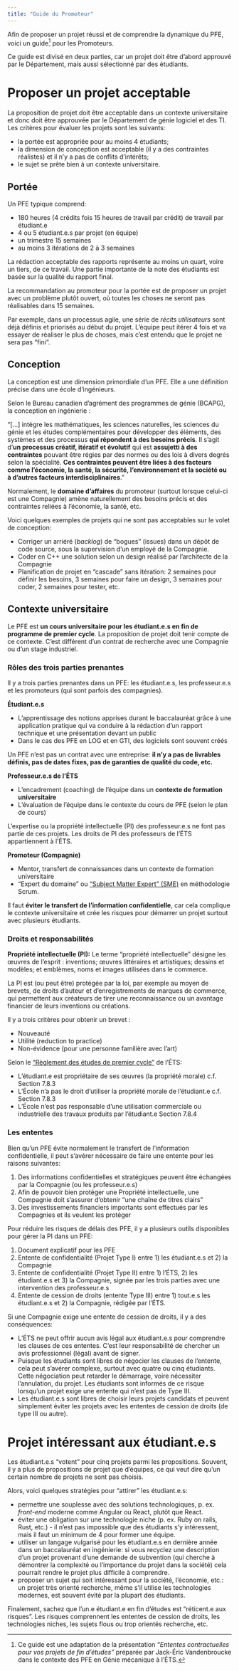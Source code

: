 ```yaml
---
title: "Guide du Promoteur"
---
```


Afin de proposer un projet réussi et de comprendre la dynamique du PFE, voici un guide[^1] pour les Promoteurs.

[^1]: Ce guide est une adaptation de la présentation *"Ententes contractuelles pour vos projets de fin d'études"* préparée par Jack-Éric Vandenbroucke dans le contexte des PFE en Génie mécanique à l'ÉTS.

Ce guide est divisé en deux parties, car un projet doit être d'abord approuvé par le Département, mais aussi sélectionné par des étudiants.

# Proposer un projet acceptable

La proposition de projet doit être acceptable dans un contexte universitaire et donc doit être approuvée par le Département de génie logiciel et des TI. Les critères pour évaluer les projets sont les suivants:

- la portée est appropriée pour au moins 4 étudiants; 
- la dimension de conception est acceptable (il y a des contraintes réalistes) et il n'y a pas de conflits d'intérêts;
- le sujet se prête bien à un contexte universitaire.

## Portée

Un PFE typique comprend:

- 180 heures (4 crédits fois 15 heures de travail par crédit) de travail par étudiant.e
- 4 ou 5 étudiant.e.s par projet (en équipe)
- un trimestre 15 semaines
- au moins 3 itérations de 2 à 3 semaines

::: {.callout-caution appearance="simple"}
La rédaction acceptable des rapports représente au moins un quart, voire un tiers, de ce travail. Une partie importante de la note des étudiants est basée sur la qualité du rapport final.
:::

La recommandation au promoteur pour la portée est de proposer un projet avec un problème plutôt ouvert, où toutes les choses ne seront pas réalisables dans 15 semaines. 

Par exemple, dans un processus agile, une série de *récits utilisateurs* sont déjà définis et priorisés au début du projet. L'équipe peut itérer 4 fois et va essayer de réaliser le plus de choses, mais c'est entendu que le projet ne sera pas "fini".

## Conception

La conception est une dimension primordiale d'un PFE. Elle a une définition précise dans une école d'ingénieurs.

::: {.callout-note appearance="simple"}
Selon le Bureau canadien d'agrément des programmes de génie (BCAPG), la conception en ingénierie :

"[...] intègre les mathématiques, les sciences naturelles, les sciences du génie et les études complémentaires pour développer des éléments, des systèmes et des processus **qui répondent à des besoins précis**. Il s'agit d'**un processus créatif, itératif et évolutif** qui est **assujetti à des contraintes** pouvant être régies par des normes ou des lois à divers degrés selon la spécialité. **Ces contraintes peuvent être liées à des facteurs comme l'économie, la santé, la sécurité, l'environnement et la société ou à d'autres facteurs interdisciplinaires**." 
:::

Normalement, le **domaine d'affaires** du promoteur (surtout lorsque celui-ci est une Compagnie) amène naturellement des besoins précis et des contraintes reliées à l'économie, la santé, etc. 

Voici quelques exemples de projets qui ne sont pas acceptables sur le volet de conception:

- Corriger un arriéré (*backlog*) de "bogues" (issues) dans un dépôt de code source, sous la supervision d'un employé de la Compagnie.
- Coder en C++ une solution selon un design réalisé par l'architecte de la Compagnie
- Planification de projet en "cascade" sans itération: 2 semaines pour définir les besoins, 3 semaines pour faire un design, 3 semaines pour coder, 2 semaines pour tester, etc.

## Contexte universitaire

Le PFE est **un cours universitaire pour les étudiant.e.s en fin de programme de premier cycle**. La proposition de projet doit tenir compte de ce contexte. C'est différent d'un contrat de recherche avec une Compagnie ou d'un stage industriel.

### Rôles des trois parties prenantes

Il y a trois parties prenantes dans un PFE: les étudiant.e.s, les professeur.e.s et les promoteurs (qui sont parfois des compagnies).

**Étudiant.e.s**

- L'apprentissage des notions apprises durant le baccalauréat grâce à une application pratique qui va conduire à la rédaction d'un rapport technique et une présentation devant un public
- Dans le cas des PFE en LOG et en GTI, des logiciels sont souvent créés

::: {.callout-caution appearance="simple"}
Un PFE n'est pas un contrat avec une entreprise: **il n'y a pas de livrables définis, pas de dates fixes, pas de garanties de qualité du code, etc.**
:::

**Professeur.e.s de l'ÉTS**

- L'encadrement (coaching) de l'équipe dans un **contexte de formation universitaire**
- L'évaluation de l'équipe dans le contexte du cours de PFE (selon le plan de cours)

::: {.callout-caution appearance="simple"}
L'expertise ou la propriété intellectuelle (PI) des professeur.e.s ne font pas partie de ces projets.
Les droits de PI des professeurs de l'ÉTS appartiennent à l'ÉTS.
:::

**Promoteur (Compagnie)**

- Mentor, transfert de connaissances dans un contexte de formation universitaire
- "Expert du domaine" ou ["Subject Matter Expert" (SME)](https://scrumdictionary.com/term/subject-matter-expert-sme/) en méthodologie Scrum.

::: {.callout-caution appearance="simple"}
Il faut **éviter le transfert de l'information confidentielle**, car cela complique le contexte universitaire et crée les risques pour démarrer un projet surtout avec plusieurs étudiants.
:::

### Droits et responsabilités

**Propriété intellectuelle (PI):** Le terme "propriété intellectuelle" désigne les œuvres de l'esprit : inventions; œuvres littéraires et artistiques; dessins et modèles; et emblèmes, noms et images utilisées dans le commerce.

La PI est (ou peut être) protégée par la loi, par exemple au moyen de brevets, de droits d'auteur et d'enregistrements de marques de commerce, qui permettent aux créateurs de tirer une reconnaissance ou un avantage financier de leurs inventions ou créations. 

::: {.callout-tip appearance="simple"}
Il y a trois critères pour obtenir un brevet :

- Nouveauté
- Utilité (reduction to practice)
- Non-évidence (pour une personne familière avec l'art)
:::

Selon le ["Règlement des études de premier cycle"](https://www.etsmtl.ca/docs/etudes/premier-cycle/documents/reglements-etudes-1er-cycle) de l'ÉTS:

- L'étudiant.e est propriétaire de ses œuvres (la propriété morale) c.f. Section 7.8.3
- L'École n'a pas le droit d'utiliser la propriété morale de l'étudiant.e c.f. Section 7.8.3
- L'École n'est pas responsable d'une utilisation commerciale ou industrielle des travaux produits par l'étudiant.e  Section 7.8.4

### Les ententes

Bien qu'un PFE évite normalement le transfert de l'information confidentielle, il peut s'avérer nécessaire de faire une entente pour les raisons suivantes:

1. Des informations confidentielles et stratégiques peuvent être échangées par la Compagnie (ou les professeur.e.s)
1. Afin de pouvoir bien protéger une Propriété intellectuelle, une Compagnie doit s'assurer d'obtenir "une chaîne de titres clairs"
1. Des investissements financiers importants sont effectués par les Compagnies et ils veulent les protéger

Pour réduire les risques de délais des PFE, il y a plusieurs outils disponibles pour gérer la PI dans un PFE:

1. Document explicatif pour les PFE
2. Entente de confidentialité (Projet Type I) entre 1)\ les étudiant.e.s et 2)\ la Compagnie
3. Entente de confidentialité (Projet Type II) entre 1)\ l'ÉTS, 2)\ les étudiant.e.s et 3)\ la Compagnie, signée par les trois parties avec une intervention des professeur.e.s
4. Entente de cession de droits (entente Type III) entre 1)\ tout.e.s les étudiant.e.s et 2)\ la Compagnie, rédigée par l'ÉTS.


::: {.callout-caution appearance="simple"}
Si une Compagnie exige une entente de cession de droits, il y a des conséquences:

- L'ÉTS ne peut offrir aucun avis légal aux étudiant.e.s pour comprendre les clauses de ces ententes. C'est leur responsabilité de chercher un avis professionnel (légal) avant de signer. 
- Puisque les étudiants sont libres de négocier les clauses de l'entente, cela peut s'avérer complexe, surtout avec quatre ou cinq étudiants. Cette négociation peut retarder le démarrage, voire nécessiter l'annulation, du projet. Les étudiants sont informés de ce risque lorsqu'un projet exige une entente qui n'est pas de Type III.
- Les étudiant.e.s sont libres de choisir leurs projets candidats et peuvent simplement éviter les projets avec les ententes de cession de droits (de type III ou autre).
:::

# Projet intéressant aux étudiant.e.s

Les étudiant.e.s "votent" pour cinq projets parmi les propositions. Souvent, il y a plus de propositions de projet que d'équipes, ce qui veut dire qu'un certain nombre de projets ne sont pas choisis.

Alors, voici quelques stratégies pour "attirer" les étudiant.e.s:

- permettre une souplesse avec des solutions technologiques, p. ex. *front-end* moderne comme Angular ou React, plutôt que React.
- éviter une obligation sur une technologie niche (p. ex. Ruby on rails, Rust, etc.) - il n'est pas impossible que des étudiants s'y intéressent, mais il faut un minimum de 4 pour former une équipe. 
- utiliser un langage vulgarisé pour les étudiant.e.s en dernière année dans un baccalauréat en ingénierie: si vous recyclez une description d'un projet provenant d'une demande de subvention (qui cherche à démontrer la complexité ou l'importance du projet dans la société) cela pourrait rendre le projet plus difficile à comprendre.
- proposer un sujet qui soit intéressant pour la société, l'économie, etc.: un projet très orienté recherche, même s'il utilise les technologies modernes, est souvent évité par la plupart des étudiants.

Finalement, sachez que l'un.e étudiant.e en fin d'études est "réticent.e aux risques". Les risques comprennent les ententes de cession de droits, les technologies niches, les sujets flous ou trop orientés recherche, etc.
